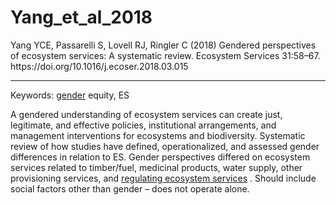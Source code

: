 # Yang_et_al_2018

Yang YCE, Passarelli S, Lovell RJ, Ringler C (2018) Gendered perspectives of ecosystem services: A systematic review. Ecosystem Services 31:58–67. https://doi.org/10.1016/j.ecoser.2018.03.015


---

Keywords: [gender](../topics/Gender.qmd) equity, ES	 

A gendered understanding of ecosystem services can create just, legitimate, and effective policies, institutional arrangements, and management interventions for ecosystems and biodiversity. Systematic review of how studies have defined, operationalized, and assessed gender differences in relation to ES. Gender perspectives differed on ecosystem services related  to timber/fuel, medicinal products, water supply, other provisioning services, and [regulating ecosystem services](../topics/RegulatingEcosystemServices.qmd) . Should include social factors other than gender – does not operate alone. 
